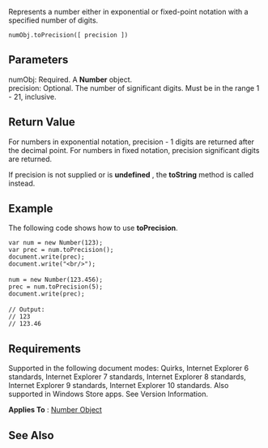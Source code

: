Represents a number either in exponential or fixed-point notation with a specified number of digits.

 numObj.toPrecision([ precision ])

==Parameters==
; numObj: Required. A '''Number''' object.
; precision: Optional. The number of significant digits. Must be in the range 1 - 21, inclusive.

==Return Value==
For numbers in exponential notation, precision - 1 digits are returned after the decimal point. For numbers in fixed notation, precision significant digits are returned.

If precision is not supplied or is '''undefined''' , the '''toString''' method is called instead.


==Example==
The following code shows how to use '''toPrecision'''.

 var num = new Number(123);
 var prec = num.toPrecision();
 document.write(prec);
 document.write("&lt;br/&gt;");
 
 num = new Number(123.456);
 prec = num.toPrecision(5);
 document.write(prec);
 
 // Output:
 // 123
 // 123.46

==Requirements==
Supported in the following document modes: Quirks, Internet Explorer 6 standards, Internet Explorer 7 standards, Internet Explorer 8 standards, Internet Explorer 9 standards, Internet Explorer 10 standards. Also supported in Windows Store apps. See Version Information.

'''Applies To''' : [[Number|Number Object]]


==See Also==

              

              
